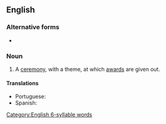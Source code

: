 {{also|award-ceremony}}
==English==

===Alternative forms===
* {{l|en|awards ceremony}}

===Noun===
{{en-noun}}

# A [[ceremony]], with a theme, at which [[award]]s are given out.

====Translations====
{{trans-top|a ceremony where awards are given out}}
* Portuguese: {{t+|pt|premiação|f}}
* Spanish: {{t+|es|premiación|f}}
{{trans-bottom}}

[[Category:English 6-syllable words]]